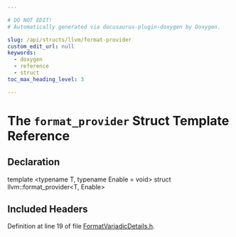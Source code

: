 ```yaml
---

# DO NOT EDIT!
# Automatically generated via docusaurus-plugin-doxygen by Doxygen.

slug: /api/structs/llvm/format-provider
custom_edit_url: null
keywords:
  - doxygen
  - reference
  - struct
toc_max_heading_level: 3

---
```





# The `format_provider` Struct Template Reference

<DoxygenPage pluginConfig={pluginConfig}>



## Declaration

<CodeBlock>template &lt;typename T, typename Enable = void&gt;
struct llvm::format_provider&lt;T, Enable&gt;</CodeBlock>

## Included Headers

<IncludesList>
<IncludesListItem
  filePath="llvm/Support/FormatVariadicDetails.h"
  permalink="/docs/api/files/include/include/llvm/include/llvm/support/formatvariadicdetails-h"
  isLocal="true" />
</IncludesList>


Definition at line 19 of file <a href="/docs/api/files/include/include/llvm/include/llvm/support/formatvariadicdetails-h">FormatVariadicDetails.h</a>.

</DoxygenPage>
